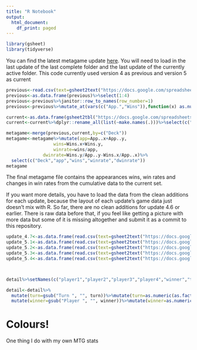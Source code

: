 ```yaml
---
title: "R Notebook"
output:
  html_document:
    df_print: paged
---
```

```r
library(gsheet)
library(tidyverse)
```


You can find the latest metagame update [here](https://drive.google.com/drive/folders/1jU-slPNt9XNzl2grGUarZTXh5afTsNvy). You will need to load in the last update of the last complete folder and the last update of the currently active folder. This code currently used version 4 as previous and version 5 as current

```r
previous<-read.csv(text=gsheet2text("https://docs.google.com/spreadsheets/d/1nCAUo64HZn3OR-6vxDEnl6vOaCtSusEW/edit#gid=1077913484", format='csv'),stringsAsFactors = F)
previous<-as.data.frame(previous)%>%select(1:4)
previous<-previous%>%janitor::row_to_names(row_number=1)
previous<-previous%>%mutate_at(vars(c("App.","Wins")),function(x) as.numeric(as.character(x)))

current<-as.data.frame(gsheet2tbl("https://docs.google.com/spreadsheets/d/1kGWzbETwXzJ2YRjFkRZj3kNfHlmFbtiL/edit#gid=805013681"))
current<-current%>%dplyr::rename_all(list(~make.names(.)))%>%select(c("Deck","App.","Wins"))

metagame<-merge(previous,current,by=c("Deck"))
metagame<-metagame%>%mutate(app=App..x+App..y,
                  wins=Wins.x+Wins.y,
                  winrate=wins/app,
              dwinrate=Wins.y/App..y-Wins.x/App..x)%>%
  select(c("Deck","app","wins","winrate","dwinrate"))
metagame
```

The final metagame file contains the appearances wins, win rates and changes in win rates from the cumulative data to the current set. 

If you want more details, you have to load the data from the clean additions for each update, because the layout of each update's game data just doesn't mix with R. So far, there are no clean additions for update 4.6 or earlier. There is raw data before that, if you feel like getting a picture with more data but some of it is missing altogether and submit it as a commit to this repository. 

```r
update_4.7<-as.data.frame(read.csv(text=gsheet2text("https://docs.google.com/spreadsheets/d/1kGWzbETwXzJ2YRjFkRZj3kNfHlmFbtiL/edit#gid=1741543419",format="csv"),stringsAsFactors = F)) %>%select(1:6)
update_5.1<-as.data.frame(read.csv(text=gsheet2text("https://docs.google.com/spreadsheets/d/1YCiktmGNAb3_qdqnvYV1pEUagLPnRSDS/edit#gid=442422242"),format="csv",stringsAsFactors=F))%>%select(1:6)
update_5.2<-as.data.frame(read.csv(text=gsheet2text("https://docs.google.com/spreadsheets/d/12PAVZLEDabYJj58IVsIZozyM2FS_tAtA/edit#gid=1046860729"),format="csv",stringsAsFactors=F))%>%select(1:6)
update_5.3<-as.data.frame(read.csv(text=gsheet2text("https://docs.google.com/spreadsheets/d/1Fra5STRL6fFtjS2KAbycGkVd8VZOJXd_/edit#gid=877970647"),format="csv",stringsAsFactors=F))%>%select(1:6)
update_5.4<-as.data.frame(read.csv(text=gsheet2text("https://docs.google.com/spreadsheets/d/1kGWzbETwXzJ2YRjFkRZj3kNfHlmFbtiL/edit#gid=1741543419",format="csv"),stringsAsFactors=F))%>%select(1:6)



detail%>%setNames(c("player1","player2","player3","player4","winner","turn"))

detail<-detail%>%
  mutate(turn=gsub("Turn ", "", turn))%>%mutate(turn=as.numeric(as.factor(turn)))%>%
  mutate(winner=gsub("Player ", "", winner))%>%mutate(winner=as.numeric(as.factor(winner)))


```

# Colours!
One thing I do with my own MTG stats 


